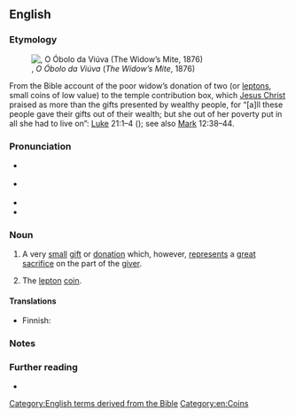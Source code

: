 ==English==
{{was wotd|2018|October|26}}

===Etymology===
[[File:João Zeferino da Costa - O óbolo da viúva, 1876.jpg|thumb|{{w|João Zeferino da Costa}}, ''O Óbolo da Viúva'' (''The Widow’s Mite'', 1876){{refn|group=n|note=n1|From the collection of the {{w|Museu Nacional de Belas Artes}}, [[Rio de Janeiro]], [[Brazil]].}}]]

From the Bible account of the poor widow’s donation of two {{l|en|mite|mites}} (or [[lepton]]s, small coins of low value) to the temple contribution box, which [[Jesus Christ]] praised as more than the gifts presented by wealthy people, for “[a]ll these people gave their gifts out of their wealth; but she out of her poverty put in all she had to live on”: [[Luke]] 21:1–4 (''{{w|New International Version}}''); see also [[Mark]] 12:38–44.

===Pronunciation===
* {{a|RP}} {{IPA|/ˈwɪdəʊs ˈmaɪt/|lang=en}}
* {{a|GA}} {{IPA|/ˈwɪdoʊs ˈmaɪt/|lang=en}}
* {{rhymes|aɪt|lang=en}}
* {{hyphenation|wi|dow's mite|lang=en}}

===Noun===
{{en-noun|head=[[widow]][['s]] [[mite]]}}

# {{lb|en|idiomatic}} A very [[small]] [[gift#Noun|gift]] or [[donation]] which, however, [[represent]]s a [[great #Adjective|great]] [[sacrifice#Noun|sacrifice]] on the part of the [[giver]].
# {{lb|en|numismatics}} The [[lepton]] [[coin#Noun|coin]].

====Translations====
{{trans-top|very small gift or donation}}
* Finnish: {{t|fi|[[lesken]] [[ropo]]}}
{{trans-mid}}
{{trans-bottom}}

{{trans-see|numismatics: lepton|lepton}}

===Notes===
{{reflist|group=n}}

===Further reading===
* {{pedia|lesson of the widow's mite}}

[[Category:English terms derived from the Bible]]
[[Category:en:Coins]]